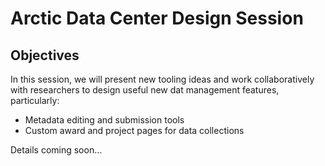 # Arctic Data Center Design Session

## Objectives

In this session, we will present new tooling ideas and work collaboratively with
researchers to design useful new dat management features, particularly:

- Metadata editing and submission tools
- Custom award and project pages for data collections


Details coming soon...
